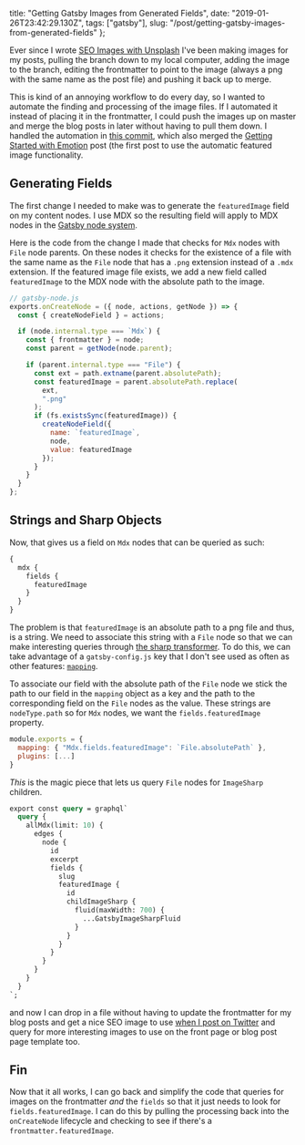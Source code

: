   title: "Getting Gatsby Images from Generated Fields",
  date: "2019-01-26T23:42:29.130Z",
  tags: ["gatsby"],
  slug: "/post/getting-gatsby-images-from-generated-fields"
};

Ever since I wrote
[SEO Images with Unsplash](/post/seo-images-with-unsplash)
I've been making images for my posts, pulling the branch
down to my local computer, adding the image to the branch,
editing the frontmatter to point to the image (always a png
with the same name as the post file) and pushing it back up
to merge.

This is kind of an annoying workflow to do every day, so I
wanted to automate the finding and processing of the image
files. If I automated it instead of placing it in the
frontmatter, I could push the images up on master and merge
the blog posts in later without having to pull them down. I
handled the automation in
[this commit](https://github.com/ChristopherBiscardi/christopherbiscardi.github.com/pull/74/files),
which also merged the
[Getting Started with Emotion](/post/getting-started-with-emotion-and-gatsby)
post (the first post to use the automatic featured image
functionality.

## Generating Fields

The first change I needed to make was to generate the
`featuredImage` field on my content nodes. I use MDX so the
resulting field will apply to MDX nodes in the
[Gatsby node system](https://www.gatsbyjs.org/docs/node-interface/).

Here is the code from the change I made that checks for
`Mdx` nodes with `File` node parents. On these nodes it
checks for the existence of a file with the same name as the
`File` node that has a `.png` extension instead of a `.mdx`
extension. If the featured image file exists, we add a new
field called `featuredImage` to the MDX node with the
absolute path to the image.

```js
// gatsby-node.js
exports.onCreateNode = ({ node, actions, getNode }) => {
  const { createNodeField } = actions;

  if (node.internal.type === `Mdx`) {
    const { frontmatter } = node;
    const parent = getNode(node.parent);

    if (parent.internal.type === "File") {
      const ext = path.extname(parent.absolutePath);
      const featuredImage = parent.absolutePath.replace(
        ext,
        ".png"
      );
      if (fs.existsSync(featuredImage)) {
        createNodeField({
          name: `featuredImage`,
          node,
          value: featuredImage
        });
      }
    }
  }
};
```

## Strings and Sharp Objects

Now, that gives us a field on `Mdx` nodes that can be
queried as such:

```graphql
{
  mdx {
    fields {
      featuredImage
    }
  }
}
```

The problem is that `featuredImage` is an absolute path to a
png file and thus, is a string. We need to associate this
string with a `File` node so that we can make interesting
queries through
[the sharp transformer](https://www.gatsbyjs.org/packages/gatsby-transformer-sharp/).
To do this, we can take advantage of a `gatsby-config.js`
key that I don't see used as often as other features:
[`mapping`](https://www.gatsbyjs.org/docs/gatsby-config/#mapping-node-types).

To associate our field with the absolute path of the `File`
node we stick the path to our field in the `mapping` object
as a key and the path to the corresponding field on the
`File` nodes as the value. These strings are `nodeType.path`
so for `Mdx` nodes, we want the `fields.featuredImage`
property.

```js
module.exports = {
  mapping: { "Mdx.fields.featuredImage": `File.absolutePath` },
  plugins: [...]
}
```

_This_ is the magic piece that lets us query `File` nodes
for `ImageSharp` children.

```graphql
export const query = graphql`
  query {
    allMdx(limit: 10) {
      edges {
        node {
          id
          excerpt
          fields {
            slug
            featuredImage {
              id
              childImageSharp {
                fluid(maxWidth: 700) {
                  ...GatsbyImageSharpFluid
                }
              }
            }
          }
        }
      }
    }
  }
`;
```

and now I can drop in a file without having to update the
frontmatter for my blog posts and get a nice SEO image to
use
[when I post on Twitter](https://twitter.com/chrisbiscardi)
and query for more interesting images to use on the front
page or blog post page template too.

## Fin

Now that it all works, I can go back and simplify the code
that queries for images on the frontmatter _and_ the
`fields` so that it just needs to look for
`fields.featuredImage`. I can do this by pulling the
processing back into the `onCreateNode` lifecycle and
checking to see if there's a `frontmatter.featuredImage`.

